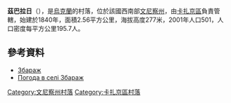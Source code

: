 {{coord|49|29|50|N|28|51|40|E|scale:30000|display=title}}

'''茲巴拉日'''（{{lang-uk|Збараж}}），是[[烏克蘭|烏克蘭]]的村落，位於該國西南部[[文尼察州|文尼察州]]，由[[卡扎京區|卡扎京區]]負責管轄，始建於1840年，面積2.56平方公里，海拔高度277米，2001年人口501，人口密度每平方公里195.7人。

==參考資料==
*[http://w1.c1.rada.gov.ua/pls/z7502/A005?rdat1=19.10.2012&rf7571=2004 Збараж]{{dead link|date=2018年4月 |bot=InternetArchiveBot |fix-attempted=yes }}
*[http://weather.in.ua/ua/vinnickaja/8720 Погода в селі Збараж] {{Wayback|url=http://weather.in.ua/ua/vinnickaja/8720 |date=20181011214527 }}

[[Category:文尼察州村落|Category:文尼察州村落]]
[[Category:卡扎京區村落|Category:卡扎京區村落]]


{{Vinnytsia-geo-stub}}